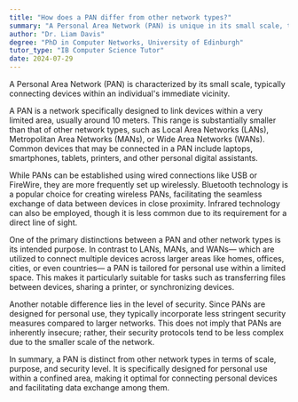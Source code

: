 ```yaml
---
title: "How does a PAN differ from other network types?"
summary: "A Personal Area Network (PAN) is unique in its small scale, typically connecting devices within an individual's immediate environment."
author: "Dr. Liam Davis"
degree: "PhD in Computer Networks, University of Edinburgh"
tutor_type: "IB Computer Science Tutor"
date: 2024-07-29
---
```


A Personal Area Network (PAN) is characterized by its small scale, typically connecting devices within an individual's immediate vicinity.

A PAN is a network specifically designed to link devices within a very limited area, usually around $10$ meters. This range is substantially smaller than that of other network types, such as Local Area Networks (LANs), Metropolitan Area Networks (MANs), or Wide Area Networks (WANs). Common devices that may be connected in a PAN include laptops, smartphones, tablets, printers, and other personal digital assistants.

While PANs can be established using wired connections like USB or FireWire, they are more frequently set up wirelessly. Bluetooth technology is a popular choice for creating wireless PANs, facilitating the seamless exchange of data between devices in close proximity. Infrared technology can also be employed, though it is less common due to its requirement for a direct line of sight.

One of the primary distinctions between a PAN and other network types is its intended purpose. In contrast to LANs, MANs, and WANs— which are utilized to connect multiple devices across larger areas like homes, offices, cities, or even countries— a PAN is tailored for personal use within a limited space. This makes it particularly suitable for tasks such as transferring files between devices, sharing a printer, or synchronizing devices.

Another notable difference lies in the level of security. Since PANs are designed for personal use, they typically incorporate less stringent security measures compared to larger networks. This does not imply that PANs are inherently insecure; rather, their security protocols tend to be less complex due to the smaller scale of the network.

In summary, a PAN is distinct from other network types in terms of scale, purpose, and security level. It is specifically designed for personal use within a confined area, making it optimal for connecting personal devices and facilitating data exchange among them.
    